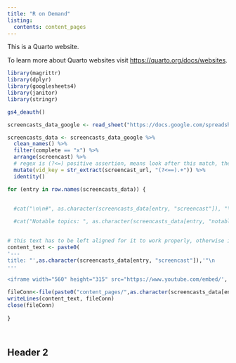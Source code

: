 ```yaml
---
title: "R on Demand"
listing:
  contents: content_pages
---
```


This is a Quarto website.

To learn more about Quarto websites visit <https://quarto.org/docs/websites>.

```r
library(magrittr)
library(dplyr)
library(googlesheets4)
library(janitor)
library(stringr)

gs4_deauth()

screencasts_data_google <- read_sheet("https://docs.google.com/spreadsheets/d/1pjj_G9ncJZPGTYPkR1BYwzA6bhJoeTfY2fJeGKSbOKM/edit#gid=444382177", sheet = "Summary")

screencasts_data <- screencasts_data_google %>% 
  clean_names() %>% 
  filter(complete == "x") %>% 
  arrange(screencast) %>% 
  # regex is (?<=) positive assertion, means look after this match, then the additional = is the things to match,and .+ is all characters except whitespace 
  mutate(vid_key = str_extract(screencast_url, "(?<==).+")) %>% 
  identity()

```

```r

for (entry in row.names(screencasts_data)) {
  
  
  #cat("\n\n#", as.character(screencasts_data[entry, "screencast"]), "\n\n")

  #cat("Notable topics: ", as.character(screencasts_data[entry, "notable_topics"]), "\n\n")
  

# this text has to be left aligned for it to work properly, otherwise it gets tabbed and is not recognised as a yaml header
content_text <- paste0(
'---
title: "',as.character(screencasts_data[entry, "screencast"]),'"\n
---

<iframe width="560" height="315" src="https://www.youtube.com/embed/', as.character(screencasts_data[entry, "vid_key"]),'" title="YouTube video player" frameborder="0" allow="accelerometer; autoplay; clipboard-write; encrypted-media; gyroscope; picture-in-picture" allowfullscreen></iframe>')

fileConn<-file(paste0("content_pages/",as.character(screencasts_data[entry, "screencast"]),".qmd"))
writeLines(content_text, fileConn)
close(fileConn)
  
}




```

## Header 2
